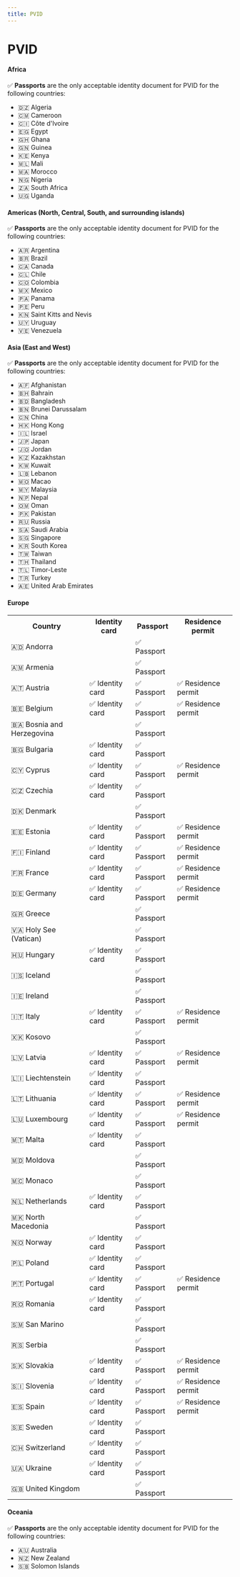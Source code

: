 ```yaml
---
title: PVID
---
```



# PVID

<IdDocumentsIntro fullprocess="PVID (Prestataires de vérification d'identité à distance)" process="PVID" />

<Tabs>
<TabItem value="africa" label="🌍 Africa" default>

#### Africa

✅ **Passports** are the only acceptable identity document for PVID for the following countries:

- 🇩🇿 Algeria
- 🇨🇲 Cameroon
- 🇨🇮 Côte d'Ivoire
- 🇪🇬 Egypt
- 🇬🇭 Ghana
- 🇬🇳 Guinea
- 🇰🇪 Kenya
- 🇲🇱 Mali
- 🇲🇦 Morocco
- 🇳🇬 Nigeria
- 🇿🇦 South Africa
- 🇺🇬 Uganda

</TabItem>

<TabItem value="americas" label="🌎 Americas">

#### Americas (North, Central, South, and surrounding islands)

✅ **Passports** are the only acceptable identity document for PVID for the following countries:

- 🇦🇷 Argentina
- 🇧🇷 Brazil
- 🇨🇦 Canada
- 🇨🇱 Chile
- 🇨🇴 Colombia
- 🇲🇽 Mexico
- 🇵🇦 Panama
- 🇵🇪 Peru
- 🇰🇳 Saint Kitts and Nevis
- 🇺🇾 Uruguay
- 🇻🇪 Venezuela

</TabItem>

<TabItem value="asia" label="🌏 Asia">

#### Asia (East and West)

✅ **Passports** are the only acceptable identity document for PVID for the following countries:

- 🇦🇫 Afghanistan
- 🇧🇭 Bahrain
- 🇧🇩 Bangladesh
- 🇧🇳 Brunei Darussalam
- 🇨🇳 China
- 🇭🇰 Hong Kong
- 🇮🇱 Israel
- 🇯🇵 Japan
- 🇯🇴 Jordan
- 🇰🇿 Kazakhstan
- 🇰🇼 Kuwait
- 🇱🇧 Lebanon
- 🇲🇴 Macao
- 🇲🇾 Malaysia
- 🇳🇵 Nepal
- 🇴🇲 Oman
- 🇵🇰 Pakistan
- 🇷🇺 Russia
- 🇸🇦 Saudi Arabia
- 🇸🇬 Singapore
- 🇰🇷 South Korea
- 🇹🇼 Taiwan
- 🇹🇭 Thailand
- 🇹🇱 Timor-Leste
- 🇹🇷 Turkey
- 🇦🇪 United Arab Emirates

</TabItem>

<TabItem value="europe" label="🇪🇺 Europe">

#### Europe

<table>
<tr>
    <th>Country</th>
    <th>Identity card</th>
    <th>Passport</th>
    <th>Residence permit</th>
</tr>
<tr>
    <td>🇦🇩 Andorra</td>
    <td></td>
    <td>✅ Passport</td>
    <td></td>
</tr>
<tr>
    <td>🇦🇲 Armenia</td>
    <td></td>
    <td>✅ Passport</td>
    <td></td>
</tr>
<tr>
    <td>🇦🇹 Austria</td>
    <td>✅ Identity card</td>
    <td>✅ Passport</td>
    <td>✅ Residence permit</td>
</tr>
<tr>
    <td>🇧🇪 Belgium</td>
    <td>✅ Identity card</td>
    <td>✅ Passport</td>
    <td>✅ Residence permit</td>
</tr>
<tr>
    <td>🇧🇦 Bosnia and Herzegovina</td>
    <td></td>
    <td>✅ Passport</td>
    <td></td>
</tr>
<tr>
    <td>🇧🇬 Bulgaria</td>
    <td>✅ Identity card</td>
    <td>✅ Passport</td>
    <td></td>
</tr>
<tr>
    <td>🇨🇾 Cyprus</td>
    <td>✅ Identity card</td>
    <td>✅ Passport</td>
    <td>✅ Residence permit</td>
</tr>
<tr>
    <td>🇨🇿 Czechia</td>
    <td>✅ Identity card</td>
    <td>✅ Passport</td>
    <td></td>
</tr>
<tr>
    <td>🇩🇰 Denmark</td>
    <td></td>
    <td>✅ Passport</td>
    <td></td>
</tr>
<tr>
    <td>🇪🇪 Estonia</td>
    <td>✅ Identity card</td>
    <td>✅ Passport</td>
    <td>✅ Residence permit</td>
</tr>
<tr>
    <td>🇫🇮 Finland</td>
    <td>✅ Identity card</td>
    <td>✅ Passport</td>
    <td>✅ Residence permit</td>
</tr>
<tr>
    <td>🇫🇷 France</td>
    <td>✅ Identity card</td>
    <td>✅ Passport</td>
    <td>✅ Residence permit</td>
</tr>
<tr>
    <td>🇩🇪 Germany</td>
    <td>✅ Identity card</td>
    <td>✅ Passport</td>
    <td>✅ Residence permit</td>
</tr>
<tr>
    <td>🇬🇷 Greece</td>
    <td></td>
    <td>✅ Passport</td>
    <td></td>
</tr>
<tr>
    <td>🇻🇦 Holy See (Vatican)</td>
    <td></td>
    <td>✅ Passport</td>
    <td></td>
</tr>
<tr>
    <td>🇭🇺 Hungary</td>
    <td>✅ Identity card</td>
    <td>✅ Passport</td>
    <td></td>
</tr>
<tr>
    <td>🇮🇸 Iceland</td>
    <td></td>
    <td>✅ Passport</td>
    <td></td>
</tr>
<tr>
    <td>🇮🇪 Ireland</td>
    <td></td>
    <td>✅ Passport</td>
    <td></td>
</tr>
<tr>
    <td>🇮🇹 Italy</td>
    <td>✅ Identity card</td>
    <td>✅ Passport</td>
    <td>✅ Residence permit</td>
</tr>
<tr>
    <td>🇽🇰 Kosovo</td>
    <td></td>
    <td>✅ Passport</td>
    <td></td>
</tr>
<tr>
    <td>🇱🇻 Latvia</td>
    <td>✅ Identity card</td>
    <td>✅ Passport</td>
    <td>✅ Residence permit</td>
</tr>
<tr>
    <td>🇱🇮 Liechtenstein</td>
    <td>✅ Identity card</td>
    <td>✅ Passport</td>
    <td></td>
</tr>
<tr>
    <td>🇱🇹 Lithuania</td>
    <td>✅ Identity card</td>
    <td>✅ Passport</td>
    <td>✅ Residence permit</td>
</tr>
<tr>
    <td>🇱🇺 Luxembourg</td>
    <td>✅ Identity card</td>
    <td>✅ Passport</td>
    <td>✅ Residence permit</td>
</tr>
<tr>
    <td>🇲🇹 Malta</td>
    <td>✅ Identity card</td>
    <td>✅ Passport</td>
    <td></td>
</tr>
<tr>
    <td>🇲🇩 Moldova</td>
    <td></td>
    <td>✅ Passport</td>
    <td></td>
</tr>
<tr>
    <td>🇲🇨 Monaco</td>
    <td></td>
    <td>✅ Passport</td>
    <td></td>
</tr>
<tr>
    <td>🇳🇱 Netherlands</td>
    <td>✅ Identity card</td>
    <td>✅ Passport</td>
    <td></td>
</tr>
<tr>
    <td>🇲🇰 North Macedonia</td>
    <td></td>
    <td>✅ Passport</td>
    <td></td>
</tr>
<tr>
    <td>🇳🇴 Norway</td>
    <td>✅ Identity card</td>
    <td>✅ Passport</td>
    <td></td>
</tr>
<tr>
    <td>🇵🇱 Poland</td>
    <td>✅ Identity card</td>
    <td>✅ Passport</td>
    <td></td>
</tr>
<tr>
    <td>🇵🇹 Portugal</td>
    <td>✅ Identity card</td>
    <td>✅ Passport</td>
    <td>✅ Residence permit</td>
</tr>
<tr>
    <td>🇷🇴 Romania</td>
    <td>✅ Identity card</td>
    <td>✅ Passport</td>
    <td></td>
</tr>
<tr>
    <td>🇸🇲 San Marino</td>
    <td></td>
    <td>✅ Passport</td>
    <td></td>
</tr>
<tr>
    <td>🇷🇸 Serbia</td>
    <td></td>
    <td>✅ Passport</td>
    <td></td>
</tr>
<tr>
    <td>🇸🇰 Slovakia</td>
    <td>✅ Identity card</td>
    <td>✅ Passport</td>
    <td>✅ Residence permit</td>
</tr>
<tr>
    <td>🇸🇮 Slovenia</td>
    <td>✅ Identity card</td>
    <td>✅ Passport</td>
    <td>✅ Residence permit</td>
</tr>
<tr>
    <td>🇪🇸 Spain</td>
    <td>✅ Identity card</td>
    <td>✅ Passport</td>
    <td>✅ Residence permit</td>
</tr>
<tr>
    <td>🇸🇪 Sweden</td>
    <td>✅ Identity card</td>
    <td>✅ Passport</td>
    <td></td>
</tr>
<tr>
    <td>🇨🇭 Switzerland</td>
    <td>✅ Identity card</td>
    <td>✅ Passport</td>
    <td></td>
</tr>
<tr>
    <td>🇺🇦 Ukraine</td>
    <td>✅ Identity card</td>
    <td>✅ Passport</td>
    <td></td>
</tr>
<tr>
    <td>🇬🇧 United Kingdom</td>
    <td></td>
    <td>✅ Passport</td>
    <td></td>
</tr>
</table>

</TabItem>

<TabItem value="oceania" label="🏝️ Oceania">

#### Oceania

✅ **Passports** are the only acceptable identity document for PVID for the following countries:

- 🇦🇺 Australia
- 🇳🇿 New Zealand
- 🇸🇧 Solomon Islands

</TabItem>
</Tabs>